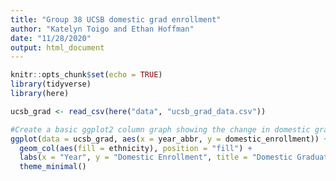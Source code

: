 ```yaml
---
title: "Group 38 UCSB domestic grad enrollment"
author: "Katelyn Toigo and Ethan Hoffman"
date: "11/28/2020"
output: html_document
---
```


```r
knitr::opts_chunk$set(echo = TRUE)
library(tidyverse)
library(here)
```

```r
ucsb_grad <- read_csv(here("data", "ucsb_grad_data.csv"))
```

```r
#Create a basic ggplot2 column graph showing the change in domestic graduate enrollment from 2008 to 2019 with the fill color dependent on race/ethnicity.
ggplot(data = ucsb_grad, aes(x = year_abbr, y = domestic_enrollment)) +
  geom_col(aes(fill = ethnicity), position = "fill") +
  labs(x = "Year", y = "Domestic Enrollment", title = "Domestic Graduate Enrollment from 2008 to 2019") +
  theme_minimal()
```

